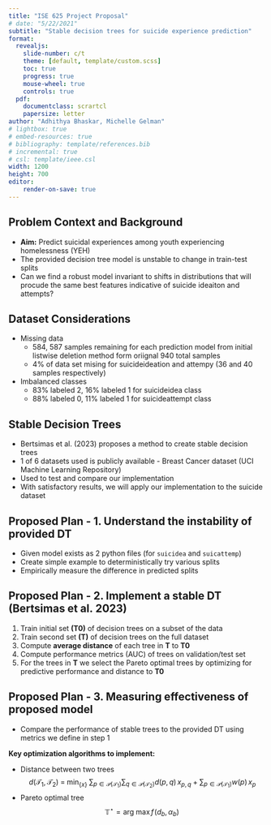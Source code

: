 ```yaml
---
title: "ISE 625 Project Proposal"
# date: "5/22/2021"
subtitle: "Stable decision trees for suicide experience prediction"
format: 
  revealjs:
    slide-number: c/t
    theme: [default, template/custom.scss]
    toc: true
    progress: true
    mouse-wheel: true
    controls: true
  pdf:
    documentclass: scrartcl
    papersize: letter
author: "Adhithya Bhaskar, Michelle Gelman"
# lightbox: true
# embed-resources: true
# bibliography: template/references.bib
# incremental: true
# csl: template/ieee.csl
width: 1200
height: 700
editor:
    render-on-save: true
---
```


## Problem Context and Background
- **Aim:** Predict suicidal experiences among youth experiencing homelessness (YEH)
- The provided decision tree model is unstable to change in train-test splits
- Can we find a robust model invariant to shifts in distributions that will procude the same best features indicative of suicide ideaiton and attempts?

## Dataset Considerations
- Missing data
    - 584, 587 samples remaining for each prediction model from initial listwise deletion method form oriignal 940 total samples
    - 4% of data set mising for suicideideation and attempy (36 and 40 samples respectively)
- Imbalanced classes
    - 83% labeled 2, 16% labeled 1 for suicideidea class
    - 88% labeled 0, 11% labeled 1 for suicideattempt class 


## Stable Decision Trees
- Bertsimas et al. (2023) proposes a method to create stable decision trees
- 1 of 6 datasets used is publicly available - Breast Cancer dataset (UCI Machine Learning Repository)
- Used to test and compare our implementation
- With satisfactory results, we will apply our implementation to the suicide dataset

## Proposed Plan - [1. Understand the instability of provided DT]{.highlighted}
- Given model exists as 2 python files (for `suicidea` and `suicattemp`)
- Create simple example to deterministically try various splits
- Empirically measure the difference in predicted splits

## Proposed Plan - 2. Implement a stable DT (Bertsimas et al. 2023)
1. Train initial set **(T0)** of decision trees on a subset of the data
2. Train second set **(T)** of decision trees on the full dataset
3. Compute **average distance** of each tree in **T** to **T0**
4. Compute performance metrics (AUC) of trees on validation/test set
5. For the trees in **T** we select the Pareto optimal trees by optimizing for predictive performance and distance to **T0**

## Proposed Plan - 3. Measuring effectiveness of proposed model
- Compare the performance of stable trees to the provided DT using metrics we define in step 1

**Key optimization algorithms to implement:**

- Distance between two trees
$$
d\bigl(\mathcal{T}_{1}, \mathcal{T}_{2}\bigr) 
\;=\;\min_{\{x\}}\;
\sum_{p\in\mathcal{P}(\mathcal{T}_{1})}\sum_{q\in\mathcal{P}(\mathcal{T}_{2})} d(p,q)\, x_{p,q}
\;+\;\sum_{p\in\mathcal{P}(\mathcal{T}_{1})} w(p)\, x_{p}
$$
- Pareto optimal tree
$$\mathbb{T}^{\star}=\arg\!\mathrm{max}\,f\!\left(d_{b},\alpha_{b}\right)\!$$

<!-- 
## Project Goals and Outcomes
- Implement a stable decision tree model that is robust to train-test splits for better interpretability -->

<!-- The project proposal and presentation will be evaluated based on the following criteria:
    Relevance to class topic
    Clarity of the project proposal (1 page) and presentation.
    Feasibility of the proposed work based on data availability and proposed plan for solving the problem.
    Potential for social impact. -->

<!-- ### Proposal Outline
## 1. Problem Context and Background
## 2. Pre-processing Data

- Dataset Considerations
- Compare/contrast old pre-processing steps with new proposal

## 3. Data Analysis      
- Criteria for Ideal deal dataset
- Defining Stability
- Defining Generalizability
- Defining Fairness
## 3. Model Background
- Literature Review
- Hyperparameter Considerations
- Mathematical Formulation
## 1. Implementation
-  Defining Tree Pipeline  
- Mathematical Details
## 4. Training ML Model
## 5. Testing and Results 
## 6. Discussion 
## 7. Future Work -->
<!-- https://quarto.org/docs/presentations/ -->
